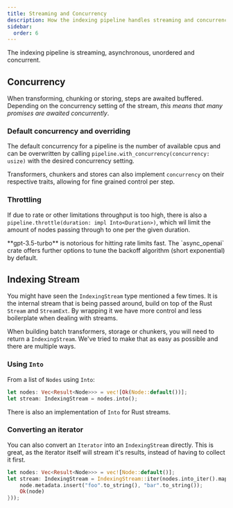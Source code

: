 ```yaml
---
title: Streaming and Concurrency
description: How the indexing pipeline handles streaming and concurrency.
sidebar:
  order: 6
---
```


The indexing pipeline is streaming, asynchronous, unordered and concurrent.

## Concurrency

When transforming, chunking or storing, steps are awaited buffered. Depending on the concurrency setting of the stream, _this means that many promises are awaited concurrently_.

### Default concurrency and overriding

The default concurrency for a pipeline is the number of available cpus and can be overwritten by
calling `pipeline.with_concurrency(concurrency: usize)` with the desired concurrency setting.

Transformers, chunkers and stores can also implement `concurrency` on their respective traits, allowing for fine grained control per step.

### Throttling

If due to rate or other limitations throughput is too high, there is also a `pipeline.throttle(duration: impl Into<Duration>)`, which wil limit the amount of nodes passing through to one per the given duration.


<Aside type="caution" title="Note on openai">
  **gpt-3.5-turbo** is notorious for hitting rate limits fast. The
  `async_openai` crate offers further options to tune the backoff algorithm
  (short exponential) by default.
</Aside>

## Indexing Stream

You might have seen the `IndexingStream` type mentioned a few times. It is the internal stream that is being passed around, build on top of the Rust `Stream` and `StreamExt`. By wrapping it we have more control and less boilerplate when dealing with streams.

When building batch transformers, storage or chunkers, you will need to return a `IndexingStream`. We've tried to make that as easy as possible and there are multiple ways.

### Using `Into`

From a list of `Nodes` using `Into`:

```rust
let nodes: Vec<Result<Node>>> = vec![Ok(Node::default())];
let stream: IndexingStream = nodes.into();
```

There is also an implementation of `Into` for Rust streams.

### Converting an iterator

You can also convert an `Iterator` into an `IndexingStream` directly. This is great, as the iterator itself will stream it's results, instead of having to collect it first.

```rust
let nodes: Vec<Result<Node>>> = vec![Node::default()];
let stream: IndexingStream = IndexingStream::iter(nodes.into_iter().map(|node| {
    node.metadata.insert("foo".to_string(), "bar".to_string());
    Ok(node)
}));
```
